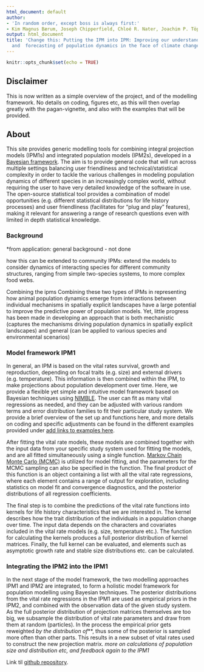 ---
html_document: default
author:
- 'In random order, except boss is always first:'
- Kim Magnus Bærum, Joseph Chipperfield, Chloé R. Nater, Joachim P. Töpper, Kate Layton-Matthews, Inger Maren Rivrud
output: html_document
title: 'Change this: Putting the IPM into IPM: Improving our understanding
  and  forecasting of population dynamics in the face of climate change'
---


```{r setup, include=FALSE}
knitr::opts_chunk$set(echo = TRUE)
```

## Disclaimer

This is now written as a simple overview of the project, and of the modelling framework. No details on coding, figures etc, as this will then overlap greatly with the pagan-vignette, and also with the examples that will be provided.

## About

This site provides generic modelling tools for combining integral projection models (IPM1s) and integrated population models (IPM2s), developed in a [Bayesian framework]( https://en.wikipedia.org/wiki/Bayesian_inference). The aim is to provide general code that will run across multiple settings balancing user friendliness and technical/statistical complexity in order to tackle the various challenges in modeling population dynamics of different species in an increasingly complex world, without requiring the user to have very detailed knowledge of the software in use. The open-source statistical tool provides a combination of model opportunities (e.g. different statistical distributions for life history processes) and user friendliness (facilitates for “plug and play” features), making it relevant for answering a range of research questions even with limited in depth statistical knowledge.

### Background

*from application: general background - not done

how this can be extended to community IPMs: extend the models to consider dynamics of interacting species for different community structures, ranging from simple two-species systems, to more complex food webs.

Combining the ipms
Combining these two types of IPMs in representing how animal population dynamics emerge from interactions between individual mechanisms in spatially explicit landscapes have a large potential to improve the predictive power of population models. Yet, little progress has been made in developing an approach that is both mechanistic (captures the mechanisms driving population dynamics in spatially explicit landscapes) and general (can be applied to various species and environmental scenarios)


### Model framework IPM1

In general, an IPM is based on the vital rates survival, growth and reproduction, depending on focal traits (e.g. size) and external drivers (e.g. temperature). This information is then combined within the IPM, to make projections about population development over time. Here, we provide a flexible yet simple and intuitive model framework based on Bayesian techniques using [NIMBLE](https://www.tandfonline.com/doi/full/10.1080/10618600.2016.1172487). The user can fit as many vital regressions as needed, and they can be adjusted with various random terms and error distribution families to fit their particular study system. We provide a brief overview of the set up and functions here, and more details on coding and specific adjustments can be found in the different examples provided under [add links to examples here](TBA).

After fitting the vital rate models, these models are combined together with the input data from your specific study system used for fitting the models, and are all fitted simultaneously using a single function. [Markov Chain Monte Carlo (MCMC)](https://en.wikipedia.org/wiki/Markov_chain_Monte_Carlo) is utilized for model fitting, and the parameters for the MCMC sampling can also be specified in the function. The final product of this function is an object containing a list with all the vital rate regressions, where each element contains a range of output for exploration, including statistics on model fit and convergence diagnostics, and the posterior distributions of all regression coefficients.

The final step is to combine the predictions of the vital rate functions into kernels for life history characteristics that we are interested in. The kernel describes how the trait distribution of the individuals in a population change over time. The input data depends on the characters and covariates included in the vital rate models (e.g. size, temperature etc.). The function for calculating the kernels produces a full posterior distribution of kernel matrices.  Finally, the full kernel can be evaluated, and elements such as asymptotic growth rate and stable size distributions etc. can be calculated.


### Integrating the IPM2 into the IPM1

In the next stage of the model framework, the two modelling approaches IPM1 and IPM2 are integrated, to form a holistic model framework for population modelling using Bayesian techniques. The posterior distributions from the vital rate regressions in the IPM1 are used as empirical priors in the IPM2, and combined with the observation data of the given study system. As the full posterior distribution of projection matrices themselves are too big, we subsample the distribution of vital rate parameters and draw from them at random (particles). In the process the empirical prior gets reweighted *by the distribution of***, thus some of the posterior is sampled more often than other parts. This results in a new subset of vital rates used to construct the new projection matrix. 
*more on calculations of population size and distribution etc, and feedback again to the IPM1*


Link til [github repository](https://github.com/NINAnor/IPM2IPM).



